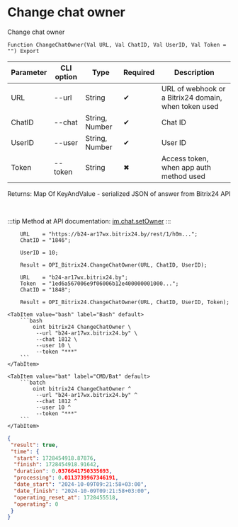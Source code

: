 ﻿---
sidebar_position: 10
---


# Change chat owner
 Change chat owner



`Function ChangeChatOwner(Val URL, Val ChatID, Val UserID, Val Token = "") Export`

  | Parameter | CLI option | Type | Required | Description |
  |-|-|-|-|-|
  | URL | --url | String | &#x2714; | URL of webhook or a Bitrix24 domain, when token used |
  | ChatID | --chat | String, Number | &#x2714; | Chat ID |
  | UserID | --user | String, Number | &#x2714; | User ID |
  | Token | --token | String | &#x2716; | Access token, when app auth method used |

  
  Returns:  Map Of KeyAndValue - serialized JSON of answer from Bitrix24 API

<br/>

:::tip
Method at API documentation: [im.chat.setOwner](https://dev.1c-bitrix.ru/learning/course/?COURSE_ID=93&LESSON_ID=12111)
:::
<br/>



```bsl title="1C:Enterprise/OneScript code example"
    URL    = "https://b24-ar17wx.bitrix24.by/rest/1/h0m...";
    ChatID = "1846";

    UserID = 10;

    Result = OPI_Bitrix24.ChangeChatOwner(URL, ChatID, UserID);

    URL    = "b24-ar17wx.bitrix24.by";
    Token  = "1ed6a567006e9f06006b12e400000001000...";
    ChatID = "1848";

    Result = OPI_Bitrix24.ChangeChatOwner(URL, ChatID, UserID, Token);
```
 

 <Tabs>
  
    <TabItem value="bash" label="Bash" default>
        ```bash
            oint bitrix24 ChangeChatOwner \
             --url "b24-ar17wx.bitrix24.by" \
             --chat 1812 \
             --user 10 \
             --token "***"
        ```
    </TabItem>
  
    <TabItem value="bat" label="CMD/Bat" default>
        ```batch
            oint bitrix24 ChangeChatOwner ^
             --url "b24-ar17wx.bitrix24.by" ^
             --chat 1812 ^
             --user 10 ^
             --token "***"
        ```
    </TabItem>
</Tabs>


```json title="Result"
{
 "result": true,
 "time": {
  "start": 1728454918.87876,
  "finish": 1728454918.91642,
  "duration": 0.0376641750335693,
  "processing": 0.0113739967346191,
  "date_start": "2024-10-09T09:21:58+03:00",
  "date_finish": "2024-10-09T09:21:58+03:00",
  "operating_reset_at": 1728455518,
  "operating": 0
 }
}
```
